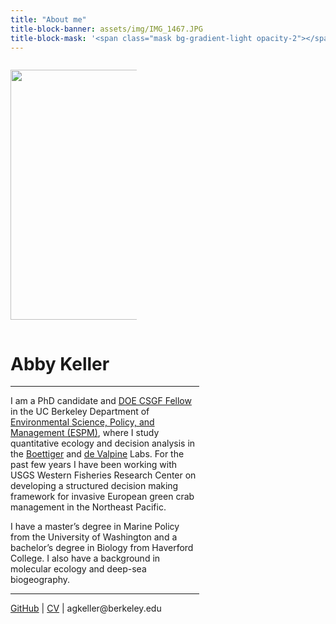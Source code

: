 ---
title: "About me"
title-block-banner: assets/img/IMG_1467.JPG
title-block-mask: '<span class="mask bg-gradient-light opacity-2"></span>'
---

::: {layout-ncol="2"}
::: {.column width="40%"}
![](assets/img/IMG_5516_2.JPG){height="400"}
:::

::: {.column width="60%"}
# Abby Keller

------------------------------------------------------------------------

I am a PhD candidate and [DOE CSGF Fellow](https://www.krellinst.org/csgf/) in the UC Berkeley Department of [Environmental Science, Policy, and Management (ESPM)](https://ourenvironment.berkeley.edu/), where I study quantitative ecology and decision analysis in the [Boettiger](https://www.carlboettiger.info/) and [de Valpine](https://devalpinegroup.org/) Labs. For the past few years I have been working with USGS Western Fisheries Research Center on developing a structured decision making framework for invasive European green crab management in the Northeast Pacific.

I have a master's degree in Marine Policy from the University of Washington and a bachelor's degree in Biology from Haverford College. I also have a background in molecular ecology and deep-sea biogeography.

------------------------------------------------------------------------

[GitHub](https://github.com/abigailkeller) \| [CV](assets/img/Keller_CV.pdf) \| agkeller@berkeley.edu
:::
:::
